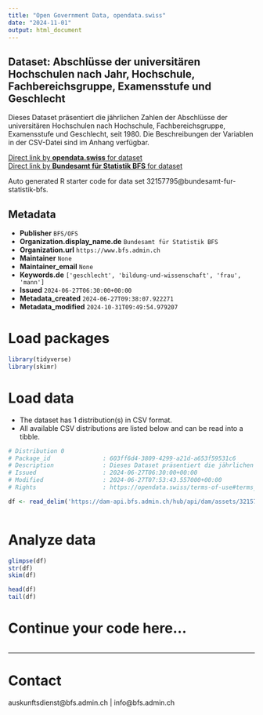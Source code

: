```yaml
---
title: "Open Government Data, opendata.swiss"
date: "2024-11-01"
output: html_document
---
```


## Dataset: Abschlüsse der universitären Hochschulen nach Jahr, Hochschule, Fachbereichsgruppe, Examensstufe und Geschlecht

Dieses Dataset präsentiert die jährlichen Zahlen der Abschlüsse der universitären Hochschulen nach Hochschule, Fachbereichsgruppe, Examensstufe und Geschlecht, seit 1980. Die Beschreibungen der Variablen in der CSV-Datei sind im Anhang verfügbar.

[Direct link by **opendata.swiss** for dataset](https://opendata.swiss/de/dataset/abschlusse-der-universitaren-hochschulen-nach-jahr-hochschule-fachbereichsgruppe-examensstufe-u1)<br>
[Direct link by **Bundesamt für Statistik BFS** for dataset](https://www.bfs.admin.ch/asset/de/ts-x-15.03.04.01_detail)

Auto generated R starter code for data set 32157795@bundesamt-fur-statistik-bfs.

## Metadata

- **Publisher** `BFS/OFS`
- **Organization.display_name.de** `Bundesamt für Statistik BFS`
- **Organization.url** `https://www.bfs.admin.ch`
- **Maintainer** `None`
- **Maintainer_email** `None`
- **Keywords.de** `['geschlecht', 'bildung-und-wissenschaft', 'frau', 'mann']`
- **Issued** `2024-06-27T06:30:00+00:00`
- **Metadata_created** `2024-06-27T09:38:07.922271`
- **Metadata_modified** `2024-10-31T09:49:54.979207`


# Load packages

```r

library(tidyverse)
library(skimr)

```

# Load data

-   The dataset has 1 distribution(s) in CSV format.
-   All available CSV distributions are listed below and can be read into a tibble.

```r

# Distribution 0
# Package_id               : 603ff6d4-3809-4299-a21d-a653f59531c6
# Description              : Dieses Dataset präsentiert die jährlichen Zahlen der Abschlüsse der universitären Hochschulen nach Hochschule, Fachbereichsgruppe, Examensstufe und Geschlecht, seit 1980. Die Beschreibungen der Variablen in der CSV-Datei sind im Anhang verfügbar.
# Issued                   : 2024-06-27T06:30:00+00:00
# Modified                 : 2024-06-27T07:53:43.557000+00:00
# Rights                   : https://opendata.swiss/terms-of-use#terms_by_ask

df <- read_delim('https://dam-api.bfs.admin.ch/hub/api/dam/assets/32157799/master')



```

# Analyze data

```r

glimpse(df)
str(df)
skim(df)

head(df)
tail(df)

```

# Continue your code here...

```r

```

------------------------------------------------------------------------

# Contact

auskunftsdienst@bfs.admin.ch | info@bfs.admin.ch
